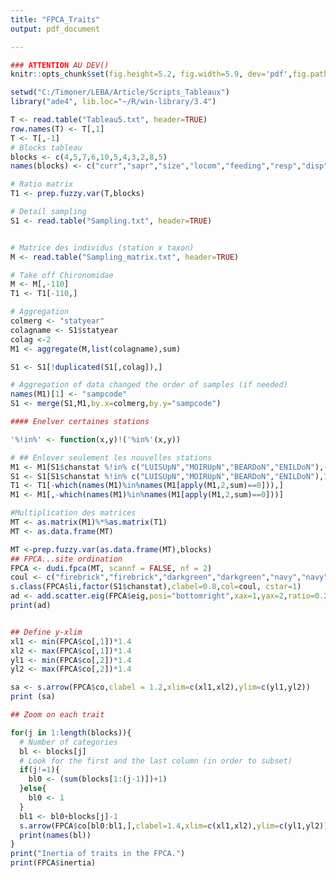 ---
title: "FPCA_Traits"
output: pdf_document

---
```{r global_options, echo=FALSE}
### ATTENTION AU DEV()
knitr::opts_chunk$set(fig.height=5.2, fig.width=5.9, dev='pdf',fig.path='../../Memoire/Results/img/acp_traits/')
```

```{r gl, echo=FALSE}
setwd("C:/Timoner/LEBA/Article/Scripts_Tableaux")
library("ade4", lib.loc="~/R/win-library/3.4")

T <- read.table("Tableau5.txt", header=TRUE)
row.names(T) <- T[,1]
T <- T[,-1]
# Blocks tableau
blocks <- c(4,5,7,6,10,5,4,3,2,8,5)
names(blocks) <- c("curr","sapr","size","locom","feeding","resp","disp","nbcycle","cycldur","repr","resist")

# Ratio matrix
T1 <- prep.fuzzy.var(T,blocks)

# Detail sampling
S1 <- read.table("Sampling.txt", header=TRUE)


# Matrice des individus (station x taxon)
M <- read.table("Sampling_matrix.txt", header=TRUE)

# Take off Chironomidae
M <- M[,-110]
T1 <- T1[-110,]

# Aggregation
colmerg <- "statyear"
colagname <- S1$statyear
colag <-2
M1 <- aggregate(M,list(colagname),sum)

S1 <- S1[!duplicated(S1[,colag]),]

# Aggregation of data changed the order of samples (if needed)
names(M1)[1] <- "sampcode"
S1 <- merge(S1,M1,by.x=colmerg,by.y="sampcode")

#### Enelver certaines stations

'%!in%' <- function(x,y)!('%in%'(x,y))

# ## Enlever seulement les nouvelles stations
M1 <- M1[S1$chanstat %!in% c("LUISUpN","MOIRUpN","BEARDoN","ENILDoN"),-1]
S1 <- S1[S1$chanstat %!in% c("LUISUpN","MOIRUpN","BEARDoN","ENILDoN"),1:16]
T1 <- T1[-which(names(M1)%in%names(M1[apply(M1,2,sum)==0])),]
M1 <- M1[,-which(names(M1)%in%names(M1[apply(M1,2,sum)==0]))]

#Multiplication des matrices
MT <- as.matrix(M1)%*%as.matrix(T1)
MT <- as.data.frame(MT)

MT <-prep.fuzzy.var(as.data.frame(MT),blocks)
## FPCA...site ordination
FPCA <- dudi.fpca(MT, scannf = FALSE, nf = 2)
coul <- c("firebrick","firebrick","darkgreen","darkgreen","navy","navy","mediumorchid4","mediumorchid4", "orange","orange","darkslategray4","darkslategray4","orange3","orange3")
s.class(FPCA$li,factor(S1$chanstat),clabel=0.8,col=coul, cstar=1)
ad <- add.scatter.eig(FPCA$eig,posi="bottomright",xax=1,yax=2,ratio=0.25)
print(ad)


## Define y-xlim 
xl1 <- min(FPCA$co[,1])*1.4
xl2 <- max(FPCA$co[,1])*1.4
yl1 <- min(FPCA$co[,2])*1.4
yl2 <- max(FPCA$co[,2])*1.4

sa <- s.arrow(FPCA$co,clabel = 1.2,xlim=c(xl1,xl2),ylim=c(yl1,yl2))
print (sa)

## Zoom on each trait

for(j in 1:length(blocks)){
  # Number of categories
  bl <- blocks[j]
  # Look for the first and the last column (in order to subset)
  if(j!=1){
    bl0 <- (sum(blocks[1:(j-1)])+1)
  }else{
    bl0 <- 1
  }
  bl1 <- bl0+blocks[j]-1
  s.arrow(FPCA$co[bl0:bl1,],clabel=1.4,xlim=c(xl1,xl2),ylim=c(yl1,yl2))
  print(names(bl))
}
print("Inertia of traits in the FPCA.")
print(FPCA$inertia)

```

